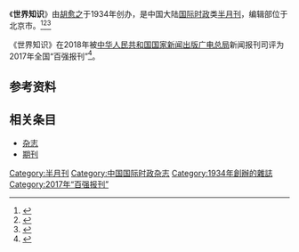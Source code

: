 {{Infobox magazine
| title = 世界知识 
| image_file = 
| image_size = 
| image_caption =
| editor = 
| editor_title =  
| staff_writer =  
| founder =  
| frequency = 半月刊
| circulation = 
| category = 国际时政
| company = [[中华人民共和国外交部|中华人民共和国外交部]]（主管单位）
| 出版者= [[世界知识出版社|世界知识出版社]]（主办单位）
| firstdate = [[1934年|1934年]]
| 创刊地区= [[中国大陆|中国大陆]]
| 总部所在地   =北京市
| language = [[中文|中文]]
| website = 
| issn = 0583-0176
| CN   = CN11-1502/D
|创办人=[[胡愈之|胡愈之]]}}
《'''世界知识'''》由[[胡愈之|胡愈之]]于1934年创办，是中国大陆[[国际时政|国际时政]]类[[杂志#出版|半月刊]]，编辑部位于北京市。<ref>{{Cite journal|title=《世界知识》创刊词|author=胡愈之|url=http://www.cqvip.com/QK/80780X/199616/4001195087.html|journal=世界知识|issue=16|doi=|year=1996|origyear=1934|page=21-23}}</ref><ref name="知网1">{{Cite web|title=世界知识|url=https://navi.cnki.net/knavi/JournalDetail?pcode=CJFD&pykm=SJZS|accessdate=2021-02-02|work=navi.cnki.net|publisher=[[中国知网|中国知网]]}}</ref><ref name="维普1">{{Cite web|title=世界知识 - 维普中文期刊|url=http://www.cqvip.com/qikan/Detail.aspx?gch=80780X|accessdate=2021-02-02|author=|date=|format=|publisher=[[维普|维普]]|language=}}</ref>

《世界知识》在2018年被[[中华人民共和国国家新闻出版广电总局|中华人民共和国国家新闻出版广电总局]]新闻报刊司评为2017年全国“百强报刊”<ref>{{Cite web|title=2017年全国“百强报刊”推荐名单开始公示|url=http://www.ce.cn/culture/gd/201801/16/t20180116_27756145.shtml|accessdate=2021-02-10|author=赵新乐（中国新闻出版广电报）|date=2018-01-16|format=|work=www.ce.cn|publisher=[[中国经济网|中国经济网]]|language=|archive-date=2020-11-05|archive-url=https://web.archive.org/web/20201105014543/http://www.ce.cn/culture/gd/201801/16/t20180116_27756145.shtml|dead-url=no}}</ref>。
== 参考资料 ==
{{reflist|2}}

== 相关条目 ==

* [[杂志|杂志]]
* [[期刊|期刊]]

{{pub-stub}}
{{全国百强报刊|2017}}

[[Category:半月刊|Category:半月刊]]
[[Category:中国国际时政杂志|Category:中国国际时政杂志]]
[[Category:1934年創辦的雜誌|Category:1934年創辦的雜誌]]
[[Category:2017年“百强报刊”|Category:2017年“百强报刊”]]